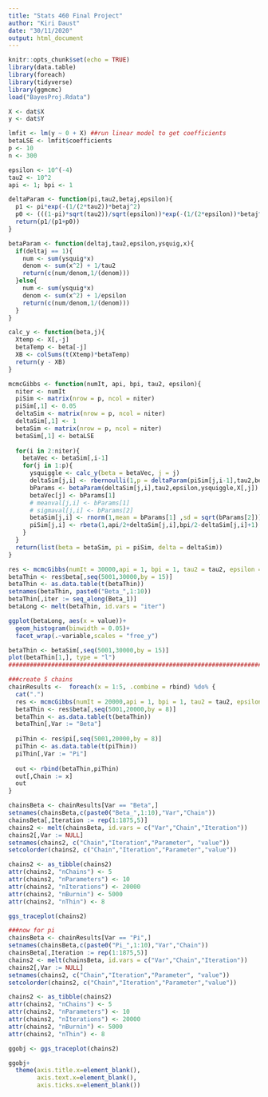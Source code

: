 ```yaml
---
title: "Stats 460 Final Project"
author: "Kiri Daust"
date: "30/11/2020"
output: html_document
---
```


```r
knitr::opts_chunk$set(echo = TRUE)
library(data.table)
library(foreach)
library(tidyverse)
library(ggmcmc)
load("BayesProj.Rdata")
```

```r
X <- dat$X
y <- dat$Y

lmfit <- lm(y ~ 0 + X) ##run linear model to get coefficients
betaLSE <- lmfit$coefficients
p <- 10
n <- 300

epsilon <- 10^(-4)
tau2 <- 10^2
api <- 1; bpi <- 1

deltaParam <- function(pi,tau2,betaj,epsilon){
  p1 <- pi*exp(-(1/(2*tau2))*betaj^2)
  p0 <- (((1-pi)*sqrt(tau2))/sqrt(epsilon))*exp(-(1/(2*epsilon))*betaj^2)
  return(p1/(p1+p0))
}

betaParam <- function(deltaj,tau2,epsilon,ysquig,x){
  if(deltaj == 1){
    num <- sum(ysquig*x)
    denom <- sum(x^2) + 1/tau2
    return(c(num/denom,1/(denom)))
  }else{
    num <- sum(ysquig*x)
    denom <- sum(x^2) + 1/epsilon
    return(c(num/denom,1/(denom)))
  }
}

calc_y <- function(beta,j){
  Xtemp <- X[,-j]
  betaTemp <- beta[-j]
  XB <- colSums(t(Xtemp)*betaTemp)
  return(y - XB)
}

mcmcGibbs <- function(numIt, api, bpi, tau2, epsilon){
  niter <- numIt
  piSim <- matrix(nrow = p, ncol = niter)
  piSim[,1] <- 0.05
  deltaSim <- matrix(nrow = p, ncol = niter)
  deltaSim[,1] <- 1
  betaSim <- matrix(nrow = p, ncol = niter)
  betaSim[,1] <- betaLSE
  
  for(i in 2:niter){
    betaVec <- betaSim[,i-1]
    for(j in 1:p){
      ysquiggle <- calc_y(beta = betaVec, j = j)
      deltaSim[j,i] <- rbernoulli(1,p = deltaParam(piSim[j,i-1],tau2,betaVec[j],epsilon))
      bParams <- betaParam(deltaSim[j,i],tau2,epsilon,ysquiggle,X[,j])
      betaVec[j] <- bParams[1]
      # meanval[j,i] <- bParams[1]
      # sigmaval[j,i] <- bParams[2]
      betaSim[j,i] <- rnorm(1,mean = bParams[1] ,sd = sqrt(bParams[2]))
      piSim[j,i] <- rbeta(1,api/2+deltaSim[j,i],bpi/2-deltaSim[j,i]+1)
    }
  }
  return(list(beta = betaSim, pi = piSim, delta = deltaSim))
}

res <- mcmcGibbs(numIt = 30000,api = 1, bpi = 1, tau2 = tau2, epsilon = epsilon)
betaThin <- res$beta[,seq(5001,30000,by = 15)]
betaThin <- as.data.table(t(betaThin))
setnames(betaThin, paste0("Beta_",1:10))
betaThin[,iter := seq_along(Beta_1)]
betaLong <- melt(betaThin, id.vars = "iter")

ggplot(betaLong, aes(x = value))+
  geom_histogram(binwidth = 0.05)+
  facet_wrap(.~variable,scales = "free_y")

betaThin <- betaSim[,seq(5001,30000,by = 15)]
plot(betaThin[1,], type = "l")
#######################################################################################

```

```r
###create 5 chains
chainResults <-  foreach(x = 1:5, .combine = rbind) %do% {
  cat(".")
  res <- mcmcGibbs(numIt = 20000,api = 1, bpi = 1, tau2 = tau2, epsilon = epsilon)
  betaThin <- res$beta[,seq(5001,20000,by = 8)]
  betaThin <- as.data.table(t(betaThin))
  betaThin[,Var := "Beta"]
  
  piThin <- res$pi[,seq(5001,20000,by = 8)]
  piThin <- as.data.table(t(piThin))
  piThin[,Var := "Pi"]
  
  out <- rbind(betaThin,piThin)
  out[,Chain := x]
  out
}

chainsBeta <- chainResults[Var == "Beta",]
setnames(chainsBeta,c(paste0("Beta_",1:10),"Var","Chain"))
chainsBeta[,Iteration := rep(1:1875,5)]
chains2 <- melt(chainsBeta, id.vars = c("Var","Chain","Iteration"))
chains2[,Var := NULL]
setnames(chains2, c("Chain","Iteration","Parameter", "value"))
setcolorder(chains2, c("Chain","Iteration","Parameter","value"))

chains2 <- as_tibble(chains2)
attr(chains2, "nChains") <- 5
attr(chains2, "nParameters") <- 10
attr(chains2, "nIterations") <- 20000
attr(chains2, "nBurnin") <- 5000
attr(chains2, "nThin") <- 8

ggs_traceplot(chains2)

###now for pi
chainsBeta <- chainResults[Var == "Pi",]
setnames(chainsBeta,c(paste0("Pi_",1:10),"Var","Chain"))
chainsBeta[,Iteration := rep(1:1875,5)]
chains2 <- melt(chainsBeta, id.vars = c("Var","Chain","Iteration"))
chains2[,Var := NULL]
setnames(chains2, c("Chain","Iteration","Parameter", "value"))
setcolorder(chains2, c("Chain","Iteration","Parameter","value"))

chains2 <- as_tibble(chains2)
attr(chains2, "nChains") <- 5
attr(chains2, "nParameters") <- 10
attr(chains2, "nIterations") <- 20000
attr(chains2, "nBurnin") <- 5000
attr(chains2, "nThin") <- 8

ggobj <- ggs_traceplot(chains2)

ggobj+
  theme(axis.title.x=element_blank(),
        axis.text.x=element_blank(),
        axis.ticks.x=element_blank())
```

